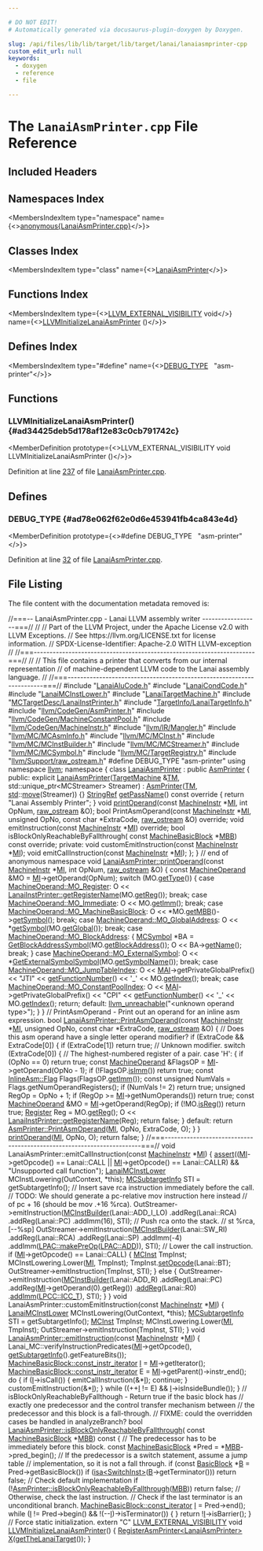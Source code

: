 ```yaml
---

# DO NOT EDIT!
# Automatically generated via docusaurus-plugin-doxygen by Doxygen.

slug: /api/files/lib/lib/target/lib/target/lanai/lanaiasmprinter-cpp
custom_edit_url: null
keywords:
  - doxygen
  - reference
  - file

---
```





# The `LanaiAsmPrinter.cpp` File Reference

<DoxygenPage pluginConfig={pluginConfig}>



## Included Headers

<IncludesList>
<IncludesListItem
  filePath="LanaiAluCode.h"
  permalink="/docs/api/files/lib/lib/target/lib/target/lanai/lanaialucode-h"
  isLocal="true" />
<IncludesListItem
  filePath="LanaiCondCode.h"
  permalink="/docs/api/files/lib/lib/target/lib/target/lanai/lanaicondcode-h"
  isLocal="true" />
<IncludesListItem
  filePath="LanaiMCInstLower.h"
  permalink="/docs/api/files/lib/lib/target/lib/target/lanai/lanaimcinstlower-h"
  isLocal="true" />
<IncludesListItem
  filePath="LanaiTargetMachine.h"
  permalink="/docs/api/files/lib/lib/target/lib/target/lanai/lanaitargetmachine-h"
  isLocal="true" />
<IncludesListItem
  filePath="MCTargetDesc/LanaiInstPrinter.h"
  permalink="/docs/api/files/lib/lib/target/lib/target/lanai/lib/target/lanai/mctargetdesc/lanaiinstprinter-h"
  isLocal="true" />
<IncludesListItem
  filePath="TargetInfo/LanaiTargetInfo.h"
  permalink="/docs/api/files/lib/lib/target/lib/target/lanai/lib/target/lanai/targetinfo/lanaitargetinfo-h"
  isLocal="true" />
<IncludesListItem
  filePath="llvm/CodeGen/AsmPrinter.h"
  permalink="/docs/api/files/include/include/llvm/include/llvm/codegen/asmprinter-h"
  isLocal="true" />
<IncludesListItem
  filePath="llvm/CodeGen/MachineConstantPool.h"
  permalink="/docs/api/files/include/include/llvm/include/llvm/codegen/machineconstantpool-h"
  isLocal="true" />
<IncludesListItem
  filePath="llvm/CodeGen/MachineInstr.h"
  permalink="/docs/api/files/include/include/llvm/include/llvm/codegen/machineinstr-h"
  isLocal="true" />
<IncludesListItem
  filePath="llvm/IR/Mangler.h"
  permalink="/docs/api/files/include/include/llvm/include/llvm/ir/mangler-h"
  isLocal="true" />
<IncludesListItem
  filePath="llvm/MC/MCAsmInfo.h"
  permalink="/docs/api/files/include/include/llvm/include/llvm/mc/mcasminfo-h"
  isLocal="true" />
<IncludesListItem
  filePath="llvm/MC/MCInst.h"
  permalink="/docs/api/files/include/include/llvm/include/llvm/mc/mcinst-h"
  isLocal="true" />
<IncludesListItem
  filePath="llvm/MC/MCInstBuilder.h"
  permalink="/docs/api/files/include/include/llvm/include/llvm/mc/mcinstbuilder-h"
  isLocal="true" />
<IncludesListItem
  filePath="llvm/MC/MCStreamer.h"
  permalink="/docs/api/files/include/include/llvm/include/llvm/mc/mcstreamer-h"
  isLocal="true" />
<IncludesListItem
  filePath="llvm/MC/MCSymbol.h"
  permalink="/docs/api/files/include/include/llvm/include/llvm/mc/mcsymbol-h"
  isLocal="true" />
<IncludesListItem
  filePath="llvm/MC/TargetRegistry.h"
  permalink="/docs/api/files/include/include/llvm/include/llvm/mc/targetregistry-h"
  isLocal="true" />
<IncludesListItem
  filePath="llvm/Support/raw_ostream.h"
  permalink="/docs/api/files/include/include/llvm/include/llvm/support/raw-ostream-h"
  isLocal="true" />
</IncludesList>

## Namespaces Index

<MembersIndex>

<MembersIndexItem
  type="namespace"
  name={<><a href="/docs/api/namespaces/anonymous-lanaiasmprinter-cpp-">anonymous&#123;LanaiAsmPrinter.cpp&#125;</a></>}>
</MembersIndexItem>

</MembersIndex>

## Classes Index

<MembersIndex>

<MembersIndexItem
  type="class"
  name={<><a href="/docs/api/classes/anonymous-namespace-lanaiasmprinter-cpp-/lanaiasmprinter">LanaiAsmPrinter</a></>}>
</MembersIndexItem>

</MembersIndex>

## Functions Index

<MembersIndex>

<MembersIndexItem
  type={<><a href="/docs/api/files/include/include/llvm/include/llvm/support/compiler-h/#adeb6f14d9f377993d79fae2efb34ecac">LLVM&#95;EXTERNAL&#95;VISIBILITY</a> void</>}
  name={<><a href="#ad34425deb5d178af12e83c0cb791742c">LLVMInitializeLanaiAsmPrinter</a> ()</>}>
</MembersIndexItem>

</MembersIndex>

## Defines Index

<MembersIndex>

<MembersIndexItem
  type="#define"
  name={<><a href="#ad78e062f62e0d6e453941fb4ca843e4d">DEBUG&#95;TYPE</a>&nbsp;&nbsp;&nbsp;&quot;asm-printer&quot;</>}>
</MembersIndexItem>

</MembersIndex>


<SectionDefinition>

## Functions

### LLVMInitializeLanaiAsmPrinter() {#ad34425deb5d178af12e83c0cb791742c}

<MemberDefinition
  prototype={<>LLVM&#95;EXTERNAL&#95;VISIBILITY void LLVMInitializeLanaiAsmPrinter ()</>}>

Definition at line <a href="#l00237">237</a> of file <a href="/docs/api/files/lib/lib/target/lib/target/lanai/lanaiasmprinter-cpp">LanaiAsmPrinter.cpp</a>.
</MemberDefinition>

</SectionDefinition>

<SectionDefinition>

## Defines

### DEBUG&#95;TYPE {#ad78e062f62e0d6e453941fb4ca843e4d}

<MemberDefinition
  prototype={<>#define DEBUG&#95;TYPE&nbsp;&nbsp;&nbsp;&quot;asm-printer&quot;</>}>

Definition at line <a href="#l00032">32</a> of file <a href="/docs/api/files/lib/lib/target/lib/target/lanai/lanaiasmprinter-cpp">LanaiAsmPrinter.cpp</a>.
</MemberDefinition>

</SectionDefinition>

## File Listing

The file content with the documentation metadata removed is:

<ProgramListing>

<Link id="l00001" /><CodeLine lineNumber="1"><Highlight kind="comment">//===-- LanaiAsmPrinter.cpp - Lanai LLVM assembly writer ------------------===//</Highlight><Highlight kind="normal"></Highlight></CodeLine>
<Link id="l00002" /><CodeLine lineNumber="2"><Highlight kind="normal"></Highlight><Highlight kind="comment">//</Highlight><Highlight kind="normal"></Highlight></CodeLine>
<Link id="l00003" /><CodeLine lineNumber="3"><Highlight kind="normal"></Highlight><Highlight kind="comment">// Part of the LLVM Project, under the Apache License v2.0 with LLVM Exceptions.</Highlight><Highlight kind="normal"></Highlight></CodeLine>
<Link id="l00004" /><CodeLine lineNumber="4"><Highlight kind="normal"></Highlight><Highlight kind="comment">// See https://llvm.org/LICENSE.txt for license information.</Highlight><Highlight kind="normal"></Highlight></CodeLine>
<Link id="l00005" /><CodeLine lineNumber="5"><Highlight kind="normal"></Highlight><Highlight kind="comment">// SPDX-License-Identifier: Apache-2.0 WITH LLVM-exception</Highlight><Highlight kind="normal"></Highlight></CodeLine>
<Link id="l00006" /><CodeLine lineNumber="6"><Highlight kind="normal"></Highlight><Highlight kind="comment">//</Highlight><Highlight kind="normal"></Highlight></CodeLine>
<Link id="l00007" /><CodeLine lineNumber="7"><Highlight kind="normal"></Highlight><Highlight kind="comment">//===----------------------------------------------------------------------===//</Highlight><Highlight kind="normal"></Highlight></CodeLine>
<Link id="l00008" /><CodeLine lineNumber="8"><Highlight kind="normal"></Highlight><Highlight kind="comment">//</Highlight><Highlight kind="normal"></Highlight></CodeLine>
<Link id="l00009" /><CodeLine lineNumber="9"><Highlight kind="normal"></Highlight><Highlight kind="comment">// This file contains a printer that converts from our internal representation</Highlight><Highlight kind="normal"></Highlight></CodeLine>
<Link id="l00010" /><CodeLine lineNumber="10"><Highlight kind="normal"></Highlight><Highlight kind="comment">// of machine-dependent LLVM code to the Lanai assembly language.</Highlight><Highlight kind="normal"></Highlight></CodeLine>
<Link id="l00011" /><CodeLine lineNumber="11"><Highlight kind="normal"></Highlight><Highlight kind="comment">//</Highlight><Highlight kind="normal"></Highlight></CodeLine>
<Link id="l00012" /><CodeLine lineNumber="12"><Highlight kind="normal"></Highlight><Highlight kind="comment">//===----------------------------------------------------------------------===//</Highlight><Highlight kind="normal"></Highlight></CodeLine>
<Link id="l00013" /><CodeLine lineNumber="13"><Highlight kind="normal"></Highlight></CodeLine>
<Link id="l00014" /><CodeLine lineNumber="14"><Highlight kind="normal"></Highlight><Highlight kind="preprocessor">#include &quot;<a href="/docs/api/files/lib/lib/target/lib/target/lanai/lanaialucode-h">LanaiAluCode.h</a>&quot;</Highlight><Highlight kind="normal"></Highlight></CodeLine>
<Link id="l00015" /><CodeLine lineNumber="15"><Highlight kind="normal"></Highlight><Highlight kind="preprocessor">#include &quot;<a href="/docs/api/files/lib/lib/target/lib/target/lanai/lanaicondcode-h">LanaiCondCode.h</a>&quot;</Highlight><Highlight kind="normal"></Highlight></CodeLine>
<Link id="l00016" /><CodeLine lineNumber="16"><Highlight kind="normal"></Highlight><Highlight kind="preprocessor">#include &quot;<a href="/docs/api/files/lib/lib/target/lib/target/lanai/lanaimcinstlower-h">LanaiMCInstLower.h</a>&quot;</Highlight><Highlight kind="normal"></Highlight></CodeLine>
<Link id="l00017" /><CodeLine lineNumber="17"><Highlight kind="normal"></Highlight><Highlight kind="preprocessor">#include &quot;<a href="/docs/api/files/lib/lib/target/lib/target/lanai/lanaitargetmachine-h">LanaiTargetMachine.h</a>&quot;</Highlight><Highlight kind="normal"></Highlight></CodeLine>
<Link id="l00018" /><CodeLine lineNumber="18"><Highlight kind="normal"></Highlight><Highlight kind="preprocessor">#include &quot;<a href="/docs/api/files/lib/lib/target/lib/target/lanai/lib/target/lanai/mctargetdesc/lanaiinstprinter-h">MCTargetDesc/LanaiInstPrinter.h</a>&quot;</Highlight><Highlight kind="normal"></Highlight></CodeLine>
<Link id="l00019" /><CodeLine lineNumber="19"><Highlight kind="normal"></Highlight><Highlight kind="preprocessor">#include &quot;<a href="/docs/api/files/lib/lib/target/lib/target/lanai/lib/target/lanai/targetinfo/lanaitargetinfo-h">TargetInfo/LanaiTargetInfo.h</a>&quot;</Highlight><Highlight kind="normal"></Highlight></CodeLine>
<Link id="l00020" /><CodeLine lineNumber="20"><Highlight kind="normal"></Highlight><Highlight kind="preprocessor">#include &quot;<a href="/docs/api/files/include/include/llvm/include/llvm/codegen/asmprinter-h">llvm/CodeGen/AsmPrinter.h</a>&quot;</Highlight><Highlight kind="normal"></Highlight></CodeLine>
<Link id="l00021" /><CodeLine lineNumber="21"><Highlight kind="normal"></Highlight><Highlight kind="preprocessor">#include &quot;<a href="/docs/api/files/include/include/llvm/include/llvm/codegen/machineconstantpool-h">llvm/CodeGen/MachineConstantPool.h</a>&quot;</Highlight><Highlight kind="normal"></Highlight></CodeLine>
<Link id="l00022" /><CodeLine lineNumber="22"><Highlight kind="normal"></Highlight><Highlight kind="preprocessor">#include &quot;<a href="/docs/api/files/include/include/llvm/include/llvm/codegen/machineinstr-h">llvm/CodeGen/MachineInstr.h</a>&quot;</Highlight><Highlight kind="normal"></Highlight></CodeLine>
<Link id="l00023" /><CodeLine lineNumber="23"><Highlight kind="normal"></Highlight><Highlight kind="preprocessor">#include &quot;<a href="/docs/api/files/include/include/llvm/include/llvm/ir/mangler-h">llvm/IR/Mangler.h</a>&quot;</Highlight><Highlight kind="normal"></Highlight></CodeLine>
<Link id="l00024" /><CodeLine lineNumber="24"><Highlight kind="normal"></Highlight><Highlight kind="preprocessor">#include &quot;<a href="/docs/api/files/include/include/llvm/include/llvm/mc/mcasminfo-h">llvm/MC/MCAsmInfo.h</a>&quot;</Highlight><Highlight kind="normal"></Highlight></CodeLine>
<Link id="l00025" /><CodeLine lineNumber="25"><Highlight kind="normal"></Highlight><Highlight kind="preprocessor">#include &quot;<a href="/docs/api/files/include/include/llvm/include/llvm/mc/mcinst-h">llvm/MC/MCInst.h</a>&quot;</Highlight><Highlight kind="normal"></Highlight></CodeLine>
<Link id="l00026" /><CodeLine lineNumber="26"><Highlight kind="normal"></Highlight><Highlight kind="preprocessor">#include &quot;<a href="/docs/api/files/include/include/llvm/include/llvm/mc/mcinstbuilder-h">llvm/MC/MCInstBuilder.h</a>&quot;</Highlight><Highlight kind="normal"></Highlight></CodeLine>
<Link id="l00027" /><CodeLine lineNumber="27"><Highlight kind="normal"></Highlight><Highlight kind="preprocessor">#include &quot;<a href="/docs/api/files/include/include/llvm/include/llvm/mc/mcstreamer-h">llvm/MC/MCStreamer.h</a>&quot;</Highlight><Highlight kind="normal"></Highlight></CodeLine>
<Link id="l00028" /><CodeLine lineNumber="28"><Highlight kind="normal"></Highlight><Highlight kind="preprocessor">#include &quot;<a href="/docs/api/files/include/include/llvm/include/llvm/mc/mcsymbol-h">llvm/MC/MCSymbol.h</a>&quot;</Highlight><Highlight kind="normal"></Highlight></CodeLine>
<Link id="l00029" /><CodeLine lineNumber="29"><Highlight kind="normal"></Highlight><Highlight kind="preprocessor">#include &quot;<a href="/docs/api/files/include/include/llvm/include/llvm/mc/targetregistry-h">llvm/MC/TargetRegistry.h</a>&quot;</Highlight><Highlight kind="normal"></Highlight></CodeLine>
<Link id="l00030" /><CodeLine lineNumber="30"><Highlight kind="normal"></Highlight><Highlight kind="preprocessor">#include &quot;<a href="/docs/api/files/include/include/llvm/include/llvm/support/raw-ostream-h">llvm/Support/raw&#95;ostream.h</a>&quot;</Highlight><Highlight kind="normal"></Highlight></CodeLine>
<Link id="l00031" /><CodeLine lineNumber="31"><Highlight kind="normal"></Highlight></CodeLine>
<Link id="l00032" /><CodeLine lineNumber="32" lineLink="#ad78e062f62e0d6e453941fb4ca843e4d"><Highlight kind="normal"></Highlight><Highlight kind="preprocessor">#define DEBUG&#95;TYPE &quot;asm-printer&quot;</Highlight><Highlight kind="normal"></Highlight></CodeLine>
<Link id="l00033" /><CodeLine lineNumber="33"><Highlight kind="normal"></Highlight></CodeLine>
<Link id="l00034" /><CodeLine lineNumber="34"><Highlight kind="normal"></Highlight><Highlight kind="keyword">using namespace </Highlight><Highlight kind="normal"><a href="/docs/api/namespaces/llvm">llvm</a>;</Highlight></CodeLine>
<Link id="l00035" /><CodeLine lineNumber="35"><Highlight kind="normal"></Highlight></CodeLine>
<Link id="l00036" /><CodeLine lineNumber="36" lineLink="/docs/api/namespaces/anonymous-lanaiasmprinter-cpp-"><Highlight kind="normal"></Highlight><Highlight kind="keyword">namespace </Highlight><Highlight kind="normal">&#123;</Highlight></CodeLine>
<Link id="l00037" /><CodeLine lineNumber="37" lineLink="/docs/api/classes/anonymous-namespace-lanaiasmprinter-cpp-/lanaiasmprinter"><Highlight kind="normal"></Highlight><Highlight kind="keyword">class </Highlight><Highlight kind="normal"><a href="/docs/api/classes/anonymous-namespace-lanaiasmprinter-cpp-/lanaiasmprinter/#aebbf718fe08a4d635492c64593ac8abc">LanaiAsmPrinter</a> : </Highlight><Highlight kind="keyword">public</Highlight><Highlight kind="normal"> <a href="/docs/api/classes/llvm/asmprinter/#afcfe4636c15aaef711e33ecc8638f9b4">AsmPrinter</a> &#123;</Highlight></CodeLine>
<Link id="l00038" /><CodeLine lineNumber="38"><Highlight kind="normal"></Highlight><Highlight kind="keyword">public</Highlight><Highlight kind="normal">:</Highlight></CodeLine>
<Link id="l00039" /><CodeLine lineNumber="39" lineLink="/docs/api/classes/anonymous-namespace-lanaiasmprinter-cpp-/lanaiasmprinter/#aebbf718fe08a4d635492c64593ac8abc"><Highlight kind="normal">  </Highlight><Highlight kind="keyword">explicit</Highlight><Highlight kind="normal"> <a href="/docs/api/classes/anonymous-namespace-lanaiasmprinter-cpp-/lanaiasmprinter/#aebbf718fe08a4d635492c64593ac8abc">LanaiAsmPrinter</a>(<a href="/docs/api/classes/llvm/targetmachine">TargetMachine</a> &amp;<a href="/docs/api/classes/llvm/asmprinter/#a25657a51f99b0a2819bdc54d3e31b813">TM</a>,</Highlight></CodeLine>
<Link id="l00040" /><CodeLine lineNumber="40"><Highlight kind="normal">                           std::unique&#95;ptr&lt;MCStreamer&gt; Streamer)</Highlight></CodeLine>
<Link id="l00041" /><CodeLine lineNumber="41"><Highlight kind="normal">      : <a href="/docs/api/classes/llvm/asmprinter/#afcfe4636c15aaef711e33ecc8638f9b4">AsmPrinter</a>(<a href="/docs/api/classes/llvm/asmprinter/#a25657a51f99b0a2819bdc54d3e31b813">TM</a>, <a href="/docs/api/namespaces/std">std</a>::<a href="/docs/api/namespaces/llvm/#abfc9c7ecf70f66901e439f7c04ef3dbb">move</a>(Streamer)) &#123;&#125;</Highlight></CodeLine>
<Link id="l00042" /><CodeLine lineNumber="42"><Highlight kind="normal"></Highlight></CodeLine>
<Link id="l00043" /><CodeLine lineNumber="43" lineLink="/docs/api/classes/anonymous-namespace-lanaiasmprinter-cpp-/lanaiasmprinter/#a7156c5c53a46b0c4c535a2c6e1ec7e4f"><Highlight kind="normal">  <a href="/docs/api/classes/llvm/stringref">StringRef</a> <a href="/docs/api/classes/anonymous-namespace-lanaiasmprinter-cpp-/lanaiasmprinter/#a7156c5c53a46b0c4c535a2c6e1ec7e4f">getPassName</a>()</Highlight><Highlight kind="keyword"> const override </Highlight><Highlight kind="normal">&#123; </Highlight><Highlight kind="keywordflow">return</Highlight><Highlight kind="normal"> </Highlight><Highlight kind="stringliteral">&quot;Lanai Assembly Printer&quot;</Highlight><Highlight kind="normal">; &#125;</Highlight></CodeLine>
<Link id="l00044" /><CodeLine lineNumber="44"><Highlight kind="normal"></Highlight></CodeLine>
<Link id="l00045" /><CodeLine lineNumber="45"><Highlight kind="normal">  </Highlight><Highlight kind="keywordtype">void</Highlight><Highlight kind="normal"> <a href="/docs/api/files/lib/lib/codegen/lib/codegen/selectiondag/selectiondagdumper-cpp/#a62a3cfb3d3c455d1999831d2fcfce9a8">printOperand</a>(</Highlight><Highlight kind="keyword">const</Highlight><Highlight kind="normal"> <a href="/docs/api/classes/llvm/machineinstr">MachineInstr</a> &#42;<a href="/docs/api/files/lib/lib/codegen/lib/codegen/globalisel/irtranslator-cpp/#abe44dfdea65b4f7e11e0a608ab708b76">MI</a>, </Highlight><Highlight kind="keywordtype">int</Highlight><Highlight kind="normal"> OpNum, <a href="/docs/api/classes/llvm/raw-ostream">raw&#95;ostream</a> &amp;O);</Highlight></CodeLine>
<Link id="l00046" /><CodeLine lineNumber="46"><Highlight kind="normal">  </Highlight><Highlight kind="keywordtype">bool</Highlight><Highlight kind="normal"> PrintAsmOperand(</Highlight><Highlight kind="keyword">const</Highlight><Highlight kind="normal"> <a href="/docs/api/classes/llvm/machineinstr">MachineInstr</a> &#42;<a href="/docs/api/files/lib/lib/codegen/lib/codegen/globalisel/irtranslator-cpp/#abe44dfdea65b4f7e11e0a608ab708b76">MI</a>, </Highlight><Highlight kind="keywordtype">unsigned</Highlight><Highlight kind="normal"> OpNo,</Highlight></CodeLine>
<Link id="l00047" /><CodeLine lineNumber="47"><Highlight kind="normal">                       </Highlight><Highlight kind="keyword">const</Highlight><Highlight kind="normal"> </Highlight><Highlight kind="keywordtype">char</Highlight><Highlight kind="normal"> &#42;ExtraCode, <a href="/docs/api/classes/llvm/raw-ostream">raw&#95;ostream</a> &amp;O) </Highlight><Highlight kind="keyword">override</Highlight><Highlight kind="normal">;</Highlight></CodeLine>
<Link id="l00048" /><CodeLine lineNumber="48"><Highlight kind="normal">  </Highlight><Highlight kind="keywordtype">void</Highlight><Highlight kind="normal"> emitInstruction(</Highlight><Highlight kind="keyword">const</Highlight><Highlight kind="normal"> <a href="/docs/api/classes/llvm/machineinstr">MachineInstr</a> &#42;<a href="/docs/api/files/lib/lib/codegen/lib/codegen/globalisel/irtranslator-cpp/#abe44dfdea65b4f7e11e0a608ab708b76">MI</a>) </Highlight><Highlight kind="keyword">override</Highlight><Highlight kind="normal">;</Highlight></CodeLine>
<Link id="l00049" /><CodeLine lineNumber="49"><Highlight kind="normal">  </Highlight><Highlight kind="keywordtype">bool</Highlight><Highlight kind="normal"> isBlockOnlyReachableByFallthrough(</Highlight></CodeLine>
<Link id="l00050" /><CodeLine lineNumber="50"><Highlight kind="normal">      </Highlight><Highlight kind="keyword">const</Highlight><Highlight kind="normal"> <a href="/docs/api/classes/llvm/machinebasicblock">MachineBasicBlock</a> &#42;<a href="/docs/api/files/lib/lib/target/lib/target/arm/armslshardening-cpp/#a5958512eae2979bd2eb383977996a600">MBB</a>) </Highlight><Highlight kind="keyword">const override</Highlight><Highlight kind="normal">;</Highlight></CodeLine>
<Link id="l00051" /><CodeLine lineNumber="51"><Highlight kind="normal"></Highlight></CodeLine>
<Link id="l00052" /><CodeLine lineNumber="52"><Highlight kind="normal"></Highlight><Highlight kind="keyword">private</Highlight><Highlight kind="normal">:</Highlight></CodeLine>
<Link id="l00053" /><CodeLine lineNumber="53"><Highlight kind="normal">  </Highlight><Highlight kind="keywordtype">void</Highlight><Highlight kind="normal"> customEmitInstruction(</Highlight><Highlight kind="keyword">const</Highlight><Highlight kind="normal"> <a href="/docs/api/classes/llvm/machineinstr">MachineInstr</a> &#42;<a href="/docs/api/files/lib/lib/codegen/lib/codegen/globalisel/irtranslator-cpp/#abe44dfdea65b4f7e11e0a608ab708b76">MI</a>);</Highlight></CodeLine>
<Link id="l00054" /><CodeLine lineNumber="54"><Highlight kind="normal">  </Highlight><Highlight kind="keywordtype">void</Highlight><Highlight kind="normal"> emitCallInstruction(</Highlight><Highlight kind="keyword">const</Highlight><Highlight kind="normal"> <a href="/docs/api/classes/llvm/machineinstr">MachineInstr</a> &#42;<a href="/docs/api/files/lib/lib/codegen/lib/codegen/globalisel/irtranslator-cpp/#abe44dfdea65b4f7e11e0a608ab708b76">MI</a>);</Highlight></CodeLine>
<Link id="l00055" /><CodeLine lineNumber="55"><Highlight kind="normal">&#125;;</Highlight></CodeLine>
<Link id="l00056" /><CodeLine lineNumber="56"><Highlight kind="normal">&#125; </Highlight><Highlight kind="comment">// end of anonymous namespace</Highlight><Highlight kind="normal"></Highlight></CodeLine>
<Link id="l00057" /><CodeLine lineNumber="57"><Highlight kind="normal"></Highlight></CodeLine>
<Link id="l00058" /><CodeLine lineNumber="58" lineLink="/docs/api/classes/anonymous-namespace-lanaiasmprinter-cpp-/lanaiasmprinter/#accb05d49b5f0228bba4b29a4a0806756"><Highlight kind="normal"></Highlight><Highlight kind="keywordtype">void</Highlight><Highlight kind="normal"> <a href="/docs/api/classes/anonymous-namespace-lanaiasmprinter-cpp-/lanaiasmprinter/#accb05d49b5f0228bba4b29a4a0806756">LanaiAsmPrinter::printOperand</a>(</Highlight><Highlight kind="keyword">const</Highlight><Highlight kind="normal"> <a href="/docs/api/classes/llvm/machineinstr">MachineInstr</a> &#42;<a href="/docs/api/files/lib/lib/codegen/lib/codegen/globalisel/irtranslator-cpp/#abe44dfdea65b4f7e11e0a608ab708b76">MI</a>, </Highlight><Highlight kind="keywordtype">int</Highlight><Highlight kind="normal"> OpNum,</Highlight></CodeLine>
<Link id="l00059" /><CodeLine lineNumber="59"><Highlight kind="normal">                                   <a href="/docs/api/classes/llvm/raw-ostream">raw&#95;ostream</a> &amp;O) &#123;</Highlight></CodeLine>
<Link id="l00060" /><CodeLine lineNumber="60"><Highlight kind="normal">  </Highlight><Highlight kind="keyword">const</Highlight><Highlight kind="normal"> <a href="/docs/api/classes/llvm/machineoperand">MachineOperand</a> &amp;MO = <a href="/docs/api/files/lib/lib/codegen/lib/codegen/globalisel/irtranslator-cpp/#abe44dfdea65b4f7e11e0a608ab708b76">MI</a>-&gt;getOperand(OpNum);</Highlight></CodeLine>
<Link id="l00061" /><CodeLine lineNumber="61"><Highlight kind="normal"></Highlight></CodeLine>
<Link id="l00062" /><CodeLine lineNumber="62"><Highlight kind="normal">  </Highlight><Highlight kind="keywordflow">switch</Highlight><Highlight kind="normal"> (MO.<a href="/docs/api/classes/llvm/machineoperand/#ab313591ae4ea1e3a4ab59121a7dc2a2b">getType</a>()) &#123;</Highlight></CodeLine>
<Link id="l00063" /><CodeLine lineNumber="63"><Highlight kind="normal">  </Highlight><Highlight kind="keywordflow">case</Highlight><Highlight kind="normal"> <a href="/docs/api/classes/llvm/machineoperand/#af269b990800f72c7cf535c407e8e639ba99b874c6560305fd292d20f6a06da166">MachineOperand::MO&#95;Register</a>:</Highlight></CodeLine>
<Link id="l00064" /><CodeLine lineNumber="64"><Highlight kind="normal">    O &lt;&lt; <a href="/docs/api/classes/llvm/lanaiinstprinter/#a3fd7cca4c0d57853e9fa3c29be7f83d4">LanaiInstPrinter::getRegisterName</a>(MO.<a href="/docs/api/classes/llvm/machineoperand/#ac0035d7c1c860501c877c20e6e93297b">getReg</a>());</Highlight></CodeLine>
<Link id="l00065" /><CodeLine lineNumber="65"><Highlight kind="normal">    </Highlight><Highlight kind="keywordflow">break</Highlight><Highlight kind="normal">;</Highlight></CodeLine>
<Link id="l00066" /><CodeLine lineNumber="66"><Highlight kind="normal"></Highlight></CodeLine>
<Link id="l00067" /><CodeLine lineNumber="67"><Highlight kind="normal">  </Highlight><Highlight kind="keywordflow">case</Highlight><Highlight kind="normal"> <a href="/docs/api/classes/llvm/machineoperand/#af269b990800f72c7cf535c407e8e639ba066f84460d9f7b61d54b187555756ef6">MachineOperand::MO&#95;Immediate</a>:</Highlight></CodeLine>
<Link id="l00068" /><CodeLine lineNumber="68"><Highlight kind="normal">    O &lt;&lt; MO.<a href="/docs/api/classes/llvm/machineoperand/#a38b28a85f818b49d8806c150b8a5b4f7">getImm</a>();</Highlight></CodeLine>
<Link id="l00069" /><CodeLine lineNumber="69"><Highlight kind="normal">    </Highlight><Highlight kind="keywordflow">break</Highlight><Highlight kind="normal">;</Highlight></CodeLine>
<Link id="l00070" /><CodeLine lineNumber="70"><Highlight kind="normal"></Highlight></CodeLine>
<Link id="l00071" /><CodeLine lineNumber="71"><Highlight kind="normal">  </Highlight><Highlight kind="keywordflow">case</Highlight><Highlight kind="normal"> <a href="/docs/api/classes/llvm/machineoperand/#af269b990800f72c7cf535c407e8e639ba95566cb4525dab82db8cbbed3d634c23">MachineOperand::MO&#95;MachineBasicBlock</a>:</Highlight></CodeLine>
<Link id="l00072" /><CodeLine lineNumber="72"><Highlight kind="normal">    O &lt;&lt; &#42;MO.<a href="/docs/api/classes/llvm/machineoperand/#a57e64b633278df75c699e6b98ce15031">getMBB</a>()-&gt;<a href="/docs/api/classes/llvm/machinebasicblock/#a1cc134bd22a318835dc929323da70ea4">getSymbol</a>();</Highlight></CodeLine>
<Link id="l00073" /><CodeLine lineNumber="73"><Highlight kind="normal">    </Highlight><Highlight kind="keywordflow">break</Highlight><Highlight kind="normal">;</Highlight></CodeLine>
<Link id="l00074" /><CodeLine lineNumber="74"><Highlight kind="normal"></Highlight></CodeLine>
<Link id="l00075" /><CodeLine lineNumber="75"><Highlight kind="normal">  </Highlight><Highlight kind="keywordflow">case</Highlight><Highlight kind="normal"> <a href="/docs/api/classes/llvm/machineoperand/#af269b990800f72c7cf535c407e8e639ba3f1f6bfc5aa57cf388201bf6b8fee7d3">MachineOperand::MO&#95;GlobalAddress</a>:</Highlight></CodeLine>
<Link id="l00076" /><CodeLine lineNumber="76"><Highlight kind="normal">    O &lt;&lt; &#42;<a href="/docs/api/classes/llvm/asmprinter/#a07b368631b4c3217eacc9d0d93001d76">getSymbol</a>(MO.<a href="/docs/api/classes/llvm/machineoperand/#a0fcdaab1a4c3134b8f80aa74cabeb970">getGlobal</a>());</Highlight></CodeLine>
<Link id="l00077" /><CodeLine lineNumber="77"><Highlight kind="normal">    </Highlight><Highlight kind="keywordflow">break</Highlight><Highlight kind="normal">;</Highlight></CodeLine>
<Link id="l00078" /><CodeLine lineNumber="78"><Highlight kind="normal"></Highlight></CodeLine>
<Link id="l00079" /><CodeLine lineNumber="79"><Highlight kind="normal">  </Highlight><Highlight kind="keywordflow">case</Highlight><Highlight kind="normal"> <a href="/docs/api/classes/llvm/machineoperand/#af269b990800f72c7cf535c407e8e639ba7e48d34b4b9e7e8dd77301779ff77013">MachineOperand::MO&#95;BlockAddress</a>: &#123;</Highlight></CodeLine>
<Link id="l00080" /><CodeLine lineNumber="80"><Highlight kind="normal">    <a href="/docs/api/classes/llvm/mcsymbol">MCSymbol</a> &#42;BA = <a href="/docs/api/classes/llvm/asmprinter/#ae285dffa957552fa3fe1d34e1bcb7963">GetBlockAddressSymbol</a>(MO.<a href="/docs/api/classes/llvm/machineoperand/#a94f5b10f666acf5a0cddd5ac8302d0b8">getBlockAddress</a>());</Highlight></CodeLine>
<Link id="l00081" /><CodeLine lineNumber="81"><Highlight kind="normal">    O &lt;&lt; BA-&gt;<a href="/docs/api/classes/llvm/mcsymbol/#a57c7b2b9784361914262eeb0a6f0b18d">getName</a>();</Highlight></CodeLine>
<Link id="l00082" /><CodeLine lineNumber="82"><Highlight kind="normal">    </Highlight><Highlight kind="keywordflow">break</Highlight><Highlight kind="normal">;</Highlight></CodeLine>
<Link id="l00083" /><CodeLine lineNumber="83"><Highlight kind="normal">  &#125;</Highlight></CodeLine>
<Link id="l00084" /><CodeLine lineNumber="84"><Highlight kind="normal"></Highlight></CodeLine>
<Link id="l00085" /><CodeLine lineNumber="85"><Highlight kind="normal">  </Highlight><Highlight kind="keywordflow">case</Highlight><Highlight kind="normal"> <a href="/docs/api/classes/llvm/machineoperand/#af269b990800f72c7cf535c407e8e639ba9d22ed12eec3e14283ed6a3617d12119">MachineOperand::MO&#95;ExternalSymbol</a>:</Highlight></CodeLine>
<Link id="l00086" /><CodeLine lineNumber="86"><Highlight kind="normal">    O &lt;&lt; &#42;<a href="/docs/api/classes/llvm/asmprinter/#aaac6d709ea6a14a69a632a3685936c92">GetExternalSymbolSymbol</a>(MO.<a href="/docs/api/classes/llvm/machineoperand/#ab59b255f78cd503133d032152a41d105">getSymbolName</a>());</Highlight></CodeLine>
<Link id="l00087" /><CodeLine lineNumber="87"><Highlight kind="normal">    </Highlight><Highlight kind="keywordflow">break</Highlight><Highlight kind="normal">;</Highlight></CodeLine>
<Link id="l00088" /><CodeLine lineNumber="88"><Highlight kind="normal"></Highlight></CodeLine>
<Link id="l00089" /><CodeLine lineNumber="89"><Highlight kind="normal">  </Highlight><Highlight kind="keywordflow">case</Highlight><Highlight kind="normal"> <a href="/docs/api/classes/llvm/machineoperand/#af269b990800f72c7cf535c407e8e639baa1741ad7465d81fb3020b84c390ee49d">MachineOperand::MO&#95;JumpTableIndex</a>:</Highlight></CodeLine>
<Link id="l00090" /><CodeLine lineNumber="90"><Highlight kind="normal">    O &lt;&lt; <a href="/docs/api/classes/llvm/asmprinter/#a47692fd7344d1adc2916ad4cc31d26c8">MAI</a>-&gt;getPrivateGlobalPrefix() &lt;&lt; </Highlight><Highlight kind="stringliteral">&quot;JTI&quot;</Highlight><Highlight kind="normal"> &lt;&lt; <a href="/docs/api/classes/llvm/asmprinter/#a848e97da70c9a3e915855fc0cdaf19a8">getFunctionNumber</a>() &lt;&lt; </Highlight><Highlight kind="charliteral">&#39;&#95;&#39;</Highlight><Highlight kind="normal"></Highlight></CodeLine>
<Link id="l00091" /><CodeLine lineNumber="91"><Highlight kind="normal">      &lt;&lt; MO.<a href="/docs/api/classes/llvm/machineoperand/#aaa68daaf8d7b773d012887c92c2023ce">getIndex</a>();</Highlight></CodeLine>
<Link id="l00092" /><CodeLine lineNumber="92"><Highlight kind="normal">    </Highlight><Highlight kind="keywordflow">break</Highlight><Highlight kind="normal">;</Highlight></CodeLine>
<Link id="l00093" /><CodeLine lineNumber="93"><Highlight kind="normal"></Highlight></CodeLine>
<Link id="l00094" /><CodeLine lineNumber="94"><Highlight kind="normal">  </Highlight><Highlight kind="keywordflow">case</Highlight><Highlight kind="normal"> <a href="/docs/api/classes/llvm/machineoperand/#af269b990800f72c7cf535c407e8e639ba0d4fd3b1a2d5d46d77b66d5a35783580">MachineOperand::MO&#95;ConstantPoolIndex</a>:</Highlight></CodeLine>
<Link id="l00095" /><CodeLine lineNumber="95"><Highlight kind="normal">    O &lt;&lt; <a href="/docs/api/classes/llvm/asmprinter/#a47692fd7344d1adc2916ad4cc31d26c8">MAI</a>-&gt;getPrivateGlobalPrefix() &lt;&lt; </Highlight><Highlight kind="stringliteral">&quot;CPI&quot;</Highlight><Highlight kind="normal"> &lt;&lt; <a href="/docs/api/classes/llvm/asmprinter/#a848e97da70c9a3e915855fc0cdaf19a8">getFunctionNumber</a>() &lt;&lt; </Highlight><Highlight kind="charliteral">&#39;&#95;&#39;</Highlight><Highlight kind="normal"></Highlight></CodeLine>
<Link id="l00096" /><CodeLine lineNumber="96"><Highlight kind="normal">      &lt;&lt; MO.<a href="/docs/api/classes/llvm/machineoperand/#aaa68daaf8d7b773d012887c92c2023ce">getIndex</a>();</Highlight></CodeLine>
<Link id="l00097" /><CodeLine lineNumber="97"><Highlight kind="normal">    </Highlight><Highlight kind="keywordflow">return</Highlight><Highlight kind="normal">;</Highlight></CodeLine>
<Link id="l00098" /><CodeLine lineNumber="98"><Highlight kind="normal"></Highlight></CodeLine>
<Link id="l00099" /><CodeLine lineNumber="99"><Highlight kind="normal">  </Highlight><Highlight kind="keywordflow">default</Highlight><Highlight kind="normal">:</Highlight></CodeLine>
<Link id="l00100" /><CodeLine lineNumber="100"><Highlight kind="normal">    <a href="/docs/api/files/include/include/llvm/include/llvm/support/errorhandling-h/#ace243f5c25697a1107cce46626b3dc94">llvm&#95;unreachable</a>(</Highlight><Highlight kind="stringliteral">&quot;&lt;unknown operand type&gt;&quot;</Highlight><Highlight kind="normal">);</Highlight></CodeLine>
<Link id="l00101" /><CodeLine lineNumber="101"><Highlight kind="normal">  &#125;</Highlight></CodeLine>
<Link id="l00102" /><CodeLine lineNumber="102"><Highlight kind="normal">&#125;</Highlight></CodeLine>
<Link id="l00103" /><CodeLine lineNumber="103"><Highlight kind="normal"></Highlight></CodeLine>
<Link id="l00104" /><CodeLine lineNumber="104"><Highlight kind="normal"></Highlight><Highlight kind="comment">// PrintAsmOperand - Print out an operand for an inline asm expression.</Highlight><Highlight kind="normal"></Highlight></CodeLine>
<Link id="l00105" /><CodeLine lineNumber="105" lineLink="/docs/api/classes/anonymous-namespace-lanaiasmprinter-cpp-/lanaiasmprinter/#a2ad9f20f96b8ee1142e75c4e7a5a9c9d"><Highlight kind="normal"></Highlight><Highlight kind="keywordtype">bool</Highlight><Highlight kind="normal"> <a href="/docs/api/classes/anonymous-namespace-lanaiasmprinter-cpp-/lanaiasmprinter/#a2ad9f20f96b8ee1142e75c4e7a5a9c9d">LanaiAsmPrinter::PrintAsmOperand</a>(</Highlight><Highlight kind="keyword">const</Highlight><Highlight kind="normal"> <a href="/docs/api/classes/llvm/machineinstr">MachineInstr</a> &#42;<a href="/docs/api/files/lib/lib/codegen/lib/codegen/globalisel/irtranslator-cpp/#abe44dfdea65b4f7e11e0a608ab708b76">MI</a>, </Highlight><Highlight kind="keywordtype">unsigned</Highlight><Highlight kind="normal"> OpNo,</Highlight></CodeLine>
<Link id="l00106" /><CodeLine lineNumber="106"><Highlight kind="normal">                                      </Highlight><Highlight kind="keyword">const</Highlight><Highlight kind="normal"> </Highlight><Highlight kind="keywordtype">char</Highlight><Highlight kind="normal"> &#42;ExtraCode, <a href="/docs/api/classes/llvm/raw-ostream">raw&#95;ostream</a> &amp;O) &#123;</Highlight></CodeLine>
<Link id="l00107" /><CodeLine lineNumber="107"><Highlight kind="normal">  </Highlight><Highlight kind="comment">// Does this asm operand have a single letter operand modifier?</Highlight><Highlight kind="normal"></Highlight></CodeLine>
<Link id="l00108" /><CodeLine lineNumber="108"><Highlight kind="normal">  </Highlight><Highlight kind="keywordflow">if</Highlight><Highlight kind="normal"> (ExtraCode &amp;&amp; ExtraCode&#91;0&#93;) &#123;</Highlight></CodeLine>
<Link id="l00109" /><CodeLine lineNumber="109"><Highlight kind="normal">    </Highlight><Highlight kind="keywordflow">if</Highlight><Highlight kind="normal"> (ExtraCode&#91;1&#93;)</Highlight></CodeLine>
<Link id="l00110" /><CodeLine lineNumber="110"><Highlight kind="normal">      </Highlight><Highlight kind="keywordflow">return</Highlight><Highlight kind="normal"> </Highlight><Highlight kind="keyword">true</Highlight><Highlight kind="normal">; </Highlight><Highlight kind="comment">// Unknown modifier.</Highlight><Highlight kind="normal"></Highlight></CodeLine>
<Link id="l00111" /><CodeLine lineNumber="111"><Highlight kind="normal"></Highlight></CodeLine>
<Link id="l00112" /><CodeLine lineNumber="112"><Highlight kind="normal">    </Highlight><Highlight kind="keywordflow">switch</Highlight><Highlight kind="normal"> (ExtraCode&#91;0&#93;) &#123;</Highlight></CodeLine>
<Link id="l00113" /><CodeLine lineNumber="113"><Highlight kind="normal">    </Highlight><Highlight kind="comment">// The highest-numbered register of a pair.</Highlight><Highlight kind="normal"></Highlight></CodeLine>
<Link id="l00114" /><CodeLine lineNumber="114"><Highlight kind="normal">    </Highlight><Highlight kind="keywordflow">case</Highlight><Highlight kind="normal"> </Highlight><Highlight kind="charliteral">&#39;H&#39;</Highlight><Highlight kind="normal">: &#123;</Highlight></CodeLine>
<Link id="l00115" /><CodeLine lineNumber="115"><Highlight kind="normal">      </Highlight><Highlight kind="keywordflow">if</Highlight><Highlight kind="normal"> (OpNo == 0)</Highlight></CodeLine>
<Link id="l00116" /><CodeLine lineNumber="116"><Highlight kind="normal">        </Highlight><Highlight kind="keywordflow">return</Highlight><Highlight kind="normal"> </Highlight><Highlight kind="keyword">true</Highlight><Highlight kind="normal">;</Highlight></CodeLine>
<Link id="l00117" /><CodeLine lineNumber="117"><Highlight kind="normal">      </Highlight><Highlight kind="keyword">const</Highlight><Highlight kind="normal"> <a href="/docs/api/classes/llvm/machineoperand">MachineOperand</a> &amp;FlagsOP = <a href="/docs/api/files/lib/lib/codegen/lib/codegen/globalisel/irtranslator-cpp/#abe44dfdea65b4f7e11e0a608ab708b76">MI</a>-&gt;getOperand(OpNo - 1);</Highlight></CodeLine>
<Link id="l00118" /><CodeLine lineNumber="118"><Highlight kind="normal">      </Highlight><Highlight kind="keywordflow">if</Highlight><Highlight kind="normal"> (!FlagsOP.<a href="/docs/api/classes/llvm/machineoperand/#a76f61c6784df6dc8402a8b9011041926">isImm</a>())</Highlight></CodeLine>
<Link id="l00119" /><CodeLine lineNumber="119"><Highlight kind="normal">        </Highlight><Highlight kind="keywordflow">return</Highlight><Highlight kind="normal"> </Highlight><Highlight kind="keyword">true</Highlight><Highlight kind="normal">;</Highlight></CodeLine>
<Link id="l00120" /><CodeLine lineNumber="120"><Highlight kind="normal">      </Highlight><Highlight kind="keyword">const</Highlight><Highlight kind="normal"> <a href="/docs/api/classes/llvm/inlineasm/flag">InlineAsm::Flag</a> Flags(FlagsOP.<a href="/docs/api/classes/llvm/machineoperand/#a38b28a85f818b49d8806c150b8a5b4f7">getImm</a>());</Highlight></CodeLine>
<Link id="l00121" /><CodeLine lineNumber="121"><Highlight kind="normal">      </Highlight><Highlight kind="keyword">const</Highlight><Highlight kind="normal"> </Highlight><Highlight kind="keywordtype">unsigned</Highlight><Highlight kind="normal"> NumVals = Flags.getNumOperandRegisters();</Highlight></CodeLine>
<Link id="l00122" /><CodeLine lineNumber="122"><Highlight kind="normal">      </Highlight><Highlight kind="keywordflow">if</Highlight><Highlight kind="normal"> (NumVals != 2)</Highlight></CodeLine>
<Link id="l00123" /><CodeLine lineNumber="123"><Highlight kind="normal">        </Highlight><Highlight kind="keywordflow">return</Highlight><Highlight kind="normal"> </Highlight><Highlight kind="keyword">true</Highlight><Highlight kind="normal">;</Highlight></CodeLine>
<Link id="l00124" /><CodeLine lineNumber="124"><Highlight kind="normal">      </Highlight><Highlight kind="keywordtype">unsigned</Highlight><Highlight kind="normal"> RegOp = OpNo + 1;</Highlight></CodeLine>
<Link id="l00125" /><CodeLine lineNumber="125"><Highlight kind="normal">      </Highlight><Highlight kind="keywordflow">if</Highlight><Highlight kind="normal"> (RegOp &gt;= <a href="/docs/api/files/lib/lib/codegen/lib/codegen/globalisel/irtranslator-cpp/#abe44dfdea65b4f7e11e0a608ab708b76">MI</a>-&gt;getNumOperands())</Highlight></CodeLine>
<Link id="l00126" /><CodeLine lineNumber="126"><Highlight kind="normal">        </Highlight><Highlight kind="keywordflow">return</Highlight><Highlight kind="normal"> </Highlight><Highlight kind="keyword">true</Highlight><Highlight kind="normal">;</Highlight></CodeLine>
<Link id="l00127" /><CodeLine lineNumber="127"><Highlight kind="normal">      </Highlight><Highlight kind="keyword">const</Highlight><Highlight kind="normal"> <a href="/docs/api/classes/llvm/machineoperand">MachineOperand</a> &amp;MO = <a href="/docs/api/files/lib/lib/codegen/lib/codegen/globalisel/irtranslator-cpp/#abe44dfdea65b4f7e11e0a608ab708b76">MI</a>-&gt;getOperand(RegOp);</Highlight></CodeLine>
<Link id="l00128" /><CodeLine lineNumber="128"><Highlight kind="normal">      </Highlight><Highlight kind="keywordflow">if</Highlight><Highlight kind="normal"> (!MO.<a href="/docs/api/classes/llvm/machineoperand/#a4c9594c955fec80c73ddd964b5efd554">isReg</a>())</Highlight></CodeLine>
<Link id="l00129" /><CodeLine lineNumber="129"><Highlight kind="normal">        </Highlight><Highlight kind="keywordflow">return</Highlight><Highlight kind="normal"> </Highlight><Highlight kind="keyword">true</Highlight><Highlight kind="normal">;</Highlight></CodeLine>
<Link id="l00130" /><CodeLine lineNumber="130"><Highlight kind="normal">      <a href="/docs/api/classes/llvm/register">Register</a> Reg = MO.<a href="/docs/api/classes/llvm/machineoperand/#ac0035d7c1c860501c877c20e6e93297b">getReg</a>();</Highlight></CodeLine>
<Link id="l00131" /><CodeLine lineNumber="131"><Highlight kind="normal">      O &lt;&lt; <a href="/docs/api/classes/llvm/lanaiinstprinter/#a3fd7cca4c0d57853e9fa3c29be7f83d4">LanaiInstPrinter::getRegisterName</a>(Reg);</Highlight></CodeLine>
<Link id="l00132" /><CodeLine lineNumber="132"><Highlight kind="normal">      </Highlight><Highlight kind="keywordflow">return</Highlight><Highlight kind="normal"> </Highlight><Highlight kind="keyword">false</Highlight><Highlight kind="normal">;</Highlight></CodeLine>
<Link id="l00133" /><CodeLine lineNumber="133"><Highlight kind="normal">    &#125;</Highlight></CodeLine>
<Link id="l00134" /><CodeLine lineNumber="134"><Highlight kind="normal">    </Highlight><Highlight kind="keywordflow">default</Highlight><Highlight kind="normal">:</Highlight></CodeLine>
<Link id="l00135" /><CodeLine lineNumber="135"><Highlight kind="normal">      </Highlight><Highlight kind="keywordflow">return</Highlight><Highlight kind="normal"> <a href="/docs/api/classes/llvm/asmprinter/#af865b91965a6c4e1082d1510228db5b5">AsmPrinter::PrintAsmOperand</a>(<a href="/docs/api/files/lib/lib/codegen/lib/codegen/globalisel/irtranslator-cpp/#abe44dfdea65b4f7e11e0a608ab708b76">MI</a>, OpNo, ExtraCode, O);</Highlight></CodeLine>
<Link id="l00136" /><CodeLine lineNumber="136"><Highlight kind="normal">    &#125;</Highlight></CodeLine>
<Link id="l00137" /><CodeLine lineNumber="137"><Highlight kind="normal">  &#125;</Highlight></CodeLine>
<Link id="l00138" /><CodeLine lineNumber="138"><Highlight kind="normal">  <a href="/docs/api/classes/anonymous-namespace-lanaiasmprinter-cpp-/lanaiasmprinter/#accb05d49b5f0228bba4b29a4a0806756">printOperand</a>(<a href="/docs/api/files/lib/lib/codegen/lib/codegen/globalisel/irtranslator-cpp/#abe44dfdea65b4f7e11e0a608ab708b76">MI</a>, OpNo, O);</Highlight></CodeLine>
<Link id="l00139" /><CodeLine lineNumber="139"><Highlight kind="normal">  </Highlight><Highlight kind="keywordflow">return</Highlight><Highlight kind="normal"> </Highlight><Highlight kind="keyword">false</Highlight><Highlight kind="normal">;</Highlight></CodeLine>
<Link id="l00140" /><CodeLine lineNumber="140"><Highlight kind="normal">&#125;</Highlight></CodeLine>
<Link id="l00141" /><CodeLine lineNumber="141"><Highlight kind="normal"></Highlight></CodeLine>
<Link id="l00142" /><CodeLine lineNumber="142"><Highlight kind="normal"></Highlight><Highlight kind="comment">//===----------------------------------------------------------------------===//</Highlight><Highlight kind="normal"></Highlight></CodeLine>
<Link id="l00143" /><CodeLine lineNumber="143"><Highlight kind="normal"></Highlight><Highlight kind="keywordtype">void</Highlight><Highlight kind="normal"> LanaiAsmPrinter::emitCallInstruction(</Highlight><Highlight kind="keyword">const</Highlight><Highlight kind="normal"> <a href="/docs/api/classes/llvm/machineinstr">MachineInstr</a> &#42;<a href="/docs/api/files/lib/lib/codegen/lib/codegen/globalisel/irtranslator-cpp/#abe44dfdea65b4f7e11e0a608ab708b76">MI</a>) &#123;</Highlight></CodeLine>
<Link id="l00144" /><CodeLine lineNumber="144"><Highlight kind="normal">  <a href="/docs/api/files/lib/lib/target/lib/target/amdgpu/silowercontrolflow-cpp/#a4868c5d81c5ccc98c47aeab6244346a0">assert</a>((<a href="/docs/api/files/lib/lib/codegen/lib/codegen/globalisel/irtranslator-cpp/#abe44dfdea65b4f7e11e0a608ab708b76">MI</a>-&gt;getOpcode() == Lanai::CALL || <a href="/docs/api/files/lib/lib/codegen/lib/codegen/globalisel/irtranslator-cpp/#abe44dfdea65b4f7e11e0a608ab708b76">MI</a>-&gt;getOpcode() == Lanai::CALLR) &amp;&amp;</Highlight></CodeLine>
<Link id="l00145" /><CodeLine lineNumber="145"><Highlight kind="normal">         </Highlight><Highlight kind="stringliteral">&quot;Unsupported call function&quot;</Highlight><Highlight kind="normal">);</Highlight></CodeLine>
<Link id="l00146" /><CodeLine lineNumber="146"><Highlight kind="normal"></Highlight></CodeLine>
<Link id="l00147" /><CodeLine lineNumber="147"><Highlight kind="normal">  <a href="/docs/api/classes/llvm/lanaimcinstlower">LanaiMCInstLower</a> MCInstLowering(OutContext, &#42;</Highlight><Highlight kind="keyword">this</Highlight><Highlight kind="normal">);</Highlight></CodeLine>
<Link id="l00148" /><CodeLine lineNumber="148"><Highlight kind="normal">  <a href="/docs/api/classes/llvm/mcsubtargetinfo">MCSubtargetInfo</a> STI = getSubtargetInfo();</Highlight></CodeLine>
<Link id="l00149" /><CodeLine lineNumber="149"><Highlight kind="normal">  </Highlight><Highlight kind="comment">// Insert save rca instruction immediately before the call.</Highlight><Highlight kind="normal"></Highlight></CodeLine>
<Link id="l00150" /><CodeLine lineNumber="150"><Highlight kind="normal">  </Highlight><Highlight kind="comment">// TODO: We should generate a pc-relative mov instruction here instead</Highlight><Highlight kind="normal"></Highlight></CodeLine>
<Link id="l00151" /><CodeLine lineNumber="151"><Highlight kind="normal">  </Highlight><Highlight kind="comment">// of pc + 16 (should be mov .+16 %rca).</Highlight><Highlight kind="normal"></Highlight></CodeLine>
<Link id="l00152" /><CodeLine lineNumber="152"><Highlight kind="normal">  OutStreamer-&gt;emitInstruction(<a href="/docs/api/classes/llvm/mcinstbuilder">MCInstBuilder</a>(Lanai::ADD&#95;I&#95;LO)</Highlight></CodeLine>
<Link id="l00153" /><CodeLine lineNumber="153"><Highlight kind="normal">                                   .addReg(Lanai::RCA)</Highlight></CodeLine>
<Link id="l00154" /><CodeLine lineNumber="154"><Highlight kind="normal">                                   .addReg(Lanai::PC)</Highlight></CodeLine>
<Link id="l00155" /><CodeLine lineNumber="155"><Highlight kind="normal">                                   .addImm(16),</Highlight></CodeLine>
<Link id="l00156" /><CodeLine lineNumber="156"><Highlight kind="normal">                               STI);</Highlight></CodeLine>
<Link id="l00157" /><CodeLine lineNumber="157"><Highlight kind="normal"></Highlight></CodeLine>
<Link id="l00158" /><CodeLine lineNumber="158"><Highlight kind="normal">  </Highlight><Highlight kind="comment">// Push rca onto the stack.</Highlight><Highlight kind="normal"></Highlight></CodeLine>
<Link id="l00159" /><CodeLine lineNumber="159"><Highlight kind="normal">  </Highlight><Highlight kind="comment">//   st %rca, &#91;--%sp&#93;</Highlight><Highlight kind="normal"></Highlight></CodeLine>
<Link id="l00160" /><CodeLine lineNumber="160"><Highlight kind="normal">  OutStreamer-&gt;emitInstruction(<a href="/docs/api/classes/llvm/mcinstbuilder">MCInstBuilder</a>(Lanai::SW&#95;RI)</Highlight></CodeLine>
<Link id="l00161" /><CodeLine lineNumber="161"><Highlight kind="normal">                                   .addReg(Lanai::RCA)</Highlight></CodeLine>
<Link id="l00162" /><CodeLine lineNumber="162"><Highlight kind="normal">                                   .addReg(Lanai::SP)</Highlight></CodeLine>
<Link id="l00163" /><CodeLine lineNumber="163"><Highlight kind="normal">                                   .addImm(-4)</Highlight></CodeLine>
<Link id="l00164" /><CodeLine lineNumber="164"><Highlight kind="normal">                                   .addImm(<a href="/docs/api/namespaces/llvm/lpac/#a515abd8750ded11310a7ff9d1af34f98">LPAC::makePreOp</a>(<a href="/docs/api/namespaces/llvm/lpac/#ab2e8fd263c886a713ccba7505c1b2ee0a25d8ba0c31384de6b8eaf87262199804">LPAC::ADD</a>)),</Highlight></CodeLine>
<Link id="l00165" /><CodeLine lineNumber="165"><Highlight kind="normal">                               STI);</Highlight></CodeLine>
<Link id="l00166" /><CodeLine lineNumber="166"><Highlight kind="normal"></Highlight></CodeLine>
<Link id="l00167" /><CodeLine lineNumber="167"><Highlight kind="normal">  </Highlight><Highlight kind="comment">// Lower the call instruction.</Highlight><Highlight kind="normal"></Highlight></CodeLine>
<Link id="l00168" /><CodeLine lineNumber="168"><Highlight kind="normal">  </Highlight><Highlight kind="keywordflow">if</Highlight><Highlight kind="normal"> (<a href="/docs/api/files/lib/lib/codegen/lib/codegen/globalisel/irtranslator-cpp/#abe44dfdea65b4f7e11e0a608ab708b76">MI</a>-&gt;getOpcode() == Lanai::CALL) &#123;</Highlight></CodeLine>
<Link id="l00169" /><CodeLine lineNumber="169"><Highlight kind="normal">    <a href="/docs/api/classes/llvm/mcinst">MCInst</a> TmpInst;</Highlight></CodeLine>
<Link id="l00170" /><CodeLine lineNumber="170"><Highlight kind="normal">    MCInstLowering.Lower(<a href="/docs/api/files/lib/lib/codegen/lib/codegen/globalisel/irtranslator-cpp/#abe44dfdea65b4f7e11e0a608ab708b76">MI</a>, TmpInst);</Highlight></CodeLine>
<Link id="l00171" /><CodeLine lineNumber="171"><Highlight kind="normal">    TmpInst.<a href="/docs/api/classes/llvm/mcinst/#ae844d6ff99f067e6672e004ed7613c24">setOpcode</a>(Lanai::BT);</Highlight></CodeLine>
<Link id="l00172" /><CodeLine lineNumber="172"><Highlight kind="normal">    OutStreamer-&gt;emitInstruction(TmpInst, STI);</Highlight></CodeLine>
<Link id="l00173" /><CodeLine lineNumber="173"><Highlight kind="normal">  &#125; </Highlight><Highlight kind="keywordflow">else</Highlight><Highlight kind="normal"> &#123;</Highlight></CodeLine>
<Link id="l00174" /><CodeLine lineNumber="174"><Highlight kind="normal">    OutStreamer-&gt;emitInstruction(<a href="/docs/api/classes/llvm/mcinstbuilder">MCInstBuilder</a>(Lanai::ADD&#95;R)</Highlight></CodeLine>
<Link id="l00175" /><CodeLine lineNumber="175"><Highlight kind="normal">                                     .addReg(Lanai::PC)</Highlight></CodeLine>
<Link id="l00176" /><CodeLine lineNumber="176"><Highlight kind="normal">                                     .addReg(<a href="/docs/api/files/lib/lib/codegen/lib/codegen/globalisel/irtranslator-cpp/#abe44dfdea65b4f7e11e0a608ab708b76">MI</a>-&gt;getOperand(0).getReg())</Highlight></CodeLine>
<Link id="l00177" /><CodeLine lineNumber="177"><Highlight kind="normal">                                     .<a href="/docs/api/classes/llvm/mcinstbuilder/#a2b9700052102985a61c9cf62b71d68f0">addReg</a>(Lanai::R0)</Highlight></CodeLine>
<Link id="l00178" /><CodeLine lineNumber="178"><Highlight kind="normal">                                     .<a href="/docs/api/classes/llvm/mcinstbuilder/#ac6bfc040ddca811a88a95e1f6d6b3747">addImm</a>(<a href="/docs/api/namespaces/llvm/lpcc/#a402439560272232a2e241a32dcb19f63a8deb801305591326bd46652c46a63af9">LPCC::ICC&#95;T</a>),</Highlight></CodeLine>
<Link id="l00179" /><CodeLine lineNumber="179"><Highlight kind="normal">                                 STI);</Highlight></CodeLine>
<Link id="l00180" /><CodeLine lineNumber="180"><Highlight kind="normal">  &#125;</Highlight></CodeLine>
<Link id="l00181" /><CodeLine lineNumber="181"><Highlight kind="normal">&#125;</Highlight></CodeLine>
<Link id="l00182" /><CodeLine lineNumber="182"><Highlight kind="normal"></Highlight></CodeLine>
<Link id="l00183" /><CodeLine lineNumber="183"><Highlight kind="normal"></Highlight><Highlight kind="keywordtype">void</Highlight><Highlight kind="normal"> LanaiAsmPrinter::customEmitInstruction(</Highlight><Highlight kind="keyword">const</Highlight><Highlight kind="normal"> <a href="/docs/api/classes/llvm/machineinstr">MachineInstr</a> &#42;<a href="/docs/api/files/lib/lib/codegen/lib/codegen/globalisel/irtranslator-cpp/#abe44dfdea65b4f7e11e0a608ab708b76">MI</a>) &#123;</Highlight></CodeLine>
<Link id="l00184" /><CodeLine lineNumber="184"><Highlight kind="normal">  <a href="/docs/api/classes/llvm/lanaimcinstlower">LanaiMCInstLower</a> MCInstLowering(OutContext, &#42;</Highlight><Highlight kind="keyword">this</Highlight><Highlight kind="normal">);</Highlight></CodeLine>
<Link id="l00185" /><CodeLine lineNumber="185"><Highlight kind="normal">  <a href="/docs/api/classes/llvm/mcsubtargetinfo">MCSubtargetInfo</a> STI = getSubtargetInfo();</Highlight></CodeLine>
<Link id="l00186" /><CodeLine lineNumber="186"><Highlight kind="normal">  <a href="/docs/api/classes/llvm/mcinst">MCInst</a> TmpInst;</Highlight></CodeLine>
<Link id="l00187" /><CodeLine lineNumber="187"><Highlight kind="normal">  MCInstLowering.Lower(<a href="/docs/api/files/lib/lib/codegen/lib/codegen/globalisel/irtranslator-cpp/#abe44dfdea65b4f7e11e0a608ab708b76">MI</a>, TmpInst);</Highlight></CodeLine>
<Link id="l00188" /><CodeLine lineNumber="188"><Highlight kind="normal">  OutStreamer-&gt;emitInstruction(TmpInst, STI);</Highlight></CodeLine>
<Link id="l00189" /><CodeLine lineNumber="189"><Highlight kind="normal">&#125;</Highlight></CodeLine>
<Link id="l00190" /><CodeLine lineNumber="190"><Highlight kind="normal"></Highlight></CodeLine>
<Link id="l00191" /><CodeLine lineNumber="191" lineLink="/docs/api/classes/anonymous-namespace-lanaiasmprinter-cpp-/lanaiasmprinter/#addac8abf0eaf8f3b19bd75fafaa19931"><Highlight kind="normal"></Highlight><Highlight kind="keywordtype">void</Highlight><Highlight kind="normal"> <a href="/docs/api/classes/anonymous-namespace-lanaiasmprinter-cpp-/lanaiasmprinter/#addac8abf0eaf8f3b19bd75fafaa19931">LanaiAsmPrinter::emitInstruction</a>(</Highlight><Highlight kind="keyword">const</Highlight><Highlight kind="normal"> <a href="/docs/api/classes/llvm/machineinstr">MachineInstr</a> &#42;<a href="/docs/api/files/lib/lib/codegen/lib/codegen/globalisel/irtranslator-cpp/#abe44dfdea65b4f7e11e0a608ab708b76">MI</a>) &#123;</Highlight></CodeLine>
<Link id="l00192" /><CodeLine lineNumber="192"><Highlight kind="normal">  Lanai&#95;MC::verifyInstructionPredicates(<a href="/docs/api/files/lib/lib/codegen/lib/codegen/globalisel/irtranslator-cpp/#abe44dfdea65b4f7e11e0a608ab708b76">MI</a>-&gt;getOpcode(),</Highlight></CodeLine>
<Link id="l00193" /><CodeLine lineNumber="193"><Highlight kind="normal">                                        <a href="/docs/api/classes/llvm/asmprinter/#aebe7e48735a59049062e384e810c108a">getSubtargetInfo</a>().getFeatureBits());</Highlight></CodeLine>
<Link id="l00194" /><CodeLine lineNumber="194"><Highlight kind="normal"></Highlight></CodeLine>
<Link id="l00195" /><CodeLine lineNumber="195"><Highlight kind="normal">  <a href="/docs/api/classes/llvm/machinebasicblock/#acc786576edf1d6a2697426143314bcef">MachineBasicBlock::const&#95;instr&#95;iterator</a> <a href="/docs/api/files/lib/lib/support/md5-cpp/#ac0eafdc9ee161b71e7af98af736952fd">I</a> = <a href="/docs/api/files/lib/lib/codegen/lib/codegen/globalisel/irtranslator-cpp/#abe44dfdea65b4f7e11e0a608ab708b76">MI</a>-&gt;getIterator();</Highlight></CodeLine>
<Link id="l00196" /><CodeLine lineNumber="196"><Highlight kind="normal">  <a href="/docs/api/classes/llvm/machinebasicblock/#acc786576edf1d6a2697426143314bcef">MachineBasicBlock::const&#95;instr&#95;iterator</a> E = <a href="/docs/api/files/lib/lib/codegen/lib/codegen/globalisel/irtranslator-cpp/#abe44dfdea65b4f7e11e0a608ab708b76">MI</a>-&gt;getParent()-&gt;instr&#95;end();</Highlight></CodeLine>
<Link id="l00197" /><CodeLine lineNumber="197"><Highlight kind="normal"></Highlight></CodeLine>
<Link id="l00198" /><CodeLine lineNumber="198"><Highlight kind="normal">  </Highlight><Highlight kind="keywordflow">do</Highlight><Highlight kind="normal"> &#123;</Highlight></CodeLine>
<Link id="l00199" /><CodeLine lineNumber="199"><Highlight kind="normal">    </Highlight><Highlight kind="keywordflow">if</Highlight><Highlight kind="normal"> (<a href="/docs/api/files/lib/lib/support/md5-cpp/#ac0eafdc9ee161b71e7af98af736952fd">I</a>-&gt;isCall()) &#123;</Highlight></CodeLine>
<Link id="l00200" /><CodeLine lineNumber="200"><Highlight kind="normal">      emitCallInstruction(&amp;&#42;<a href="/docs/api/files/lib/lib/support/md5-cpp/#ac0eafdc9ee161b71e7af98af736952fd">I</a>);</Highlight></CodeLine>
<Link id="l00201" /><CodeLine lineNumber="201"><Highlight kind="normal">      </Highlight><Highlight kind="keywordflow">continue</Highlight><Highlight kind="normal">;</Highlight></CodeLine>
<Link id="l00202" /><CodeLine lineNumber="202"><Highlight kind="normal">    &#125;</Highlight></CodeLine>
<Link id="l00203" /><CodeLine lineNumber="203"><Highlight kind="normal"></Highlight></CodeLine>
<Link id="l00204" /><CodeLine lineNumber="204"><Highlight kind="normal">    customEmitInstruction(&amp;&#42;<a href="/docs/api/files/lib/lib/support/md5-cpp/#ac0eafdc9ee161b71e7af98af736952fd">I</a>);</Highlight></CodeLine>
<Link id="l00205" /><CodeLine lineNumber="205"><Highlight kind="normal">  &#125; </Highlight><Highlight kind="keywordflow">while</Highlight><Highlight kind="normal"> ((++<a href="/docs/api/files/lib/lib/support/md5-cpp/#ac0eafdc9ee161b71e7af98af736952fd">I</a> != E) &amp;&amp; <a href="/docs/api/files/lib/lib/support/md5-cpp/#ac0eafdc9ee161b71e7af98af736952fd">I</a>-&gt;isInsideBundle());</Highlight></CodeLine>
<Link id="l00206" /><CodeLine lineNumber="206"><Highlight kind="normal">&#125;</Highlight></CodeLine>
<Link id="l00207" /><CodeLine lineNumber="207"><Highlight kind="normal"></Highlight></CodeLine>
<Link id="l00208" /><CodeLine lineNumber="208"><Highlight kind="normal"></Highlight><Highlight kind="comment">// isBlockOnlyReachableByFallthough - Return true if the basic block has</Highlight><Highlight kind="normal"></Highlight></CodeLine>
<Link id="l00209" /><CodeLine lineNumber="209"><Highlight kind="normal"></Highlight><Highlight kind="comment">// exactly one predecessor and the control transfer mechanism between</Highlight><Highlight kind="normal"></Highlight></CodeLine>
<Link id="l00210" /><CodeLine lineNumber="210"><Highlight kind="normal"></Highlight><Highlight kind="comment">// the predecessor and this block is a fall-through.</Highlight><Highlight kind="normal"></Highlight></CodeLine>
<Link id="l00211" /><CodeLine lineNumber="211"><Highlight kind="normal"></Highlight><Highlight kind="comment">// FIXME: could the overridden cases be handled in analyzeBranch?</Highlight><Highlight kind="normal"></Highlight></CodeLine>
<Link id="l00212" /><CodeLine lineNumber="212" lineLink="/docs/api/classes/anonymous-namespace-lanaiasmprinter-cpp-/lanaiasmprinter/#ad0aa6192df6f64fe70ce2d8f15fb4b1b"><Highlight kind="normal"></Highlight><Highlight kind="keywordtype">bool</Highlight><Highlight kind="normal"> <a href="/docs/api/classes/anonymous-namespace-lanaiasmprinter-cpp-/lanaiasmprinter/#ad0aa6192df6f64fe70ce2d8f15fb4b1b">LanaiAsmPrinter::isBlockOnlyReachableByFallthrough</a>(</Highlight></CodeLine>
<Link id="l00213" /><CodeLine lineNumber="213"><Highlight kind="normal">    </Highlight><Highlight kind="keyword">const</Highlight><Highlight kind="normal"> <a href="/docs/api/classes/llvm/machinebasicblock">MachineBasicBlock</a> &#42;<a href="/docs/api/files/lib/lib/target/lib/target/arm/armslshardening-cpp/#a5958512eae2979bd2eb383977996a600">MBB</a>)</Highlight><Highlight kind="keyword"> const </Highlight><Highlight kind="normal">&#123;</Highlight></CodeLine>
<Link id="l00214" /><CodeLine lineNumber="214"><Highlight kind="normal">  </Highlight><Highlight kind="comment">// The predecessor has to be immediately before this block.</Highlight><Highlight kind="normal"></Highlight></CodeLine>
<Link id="l00215" /><CodeLine lineNumber="215"><Highlight kind="normal">  </Highlight><Highlight kind="keyword">const</Highlight><Highlight kind="normal"> <a href="/docs/api/classes/llvm/machinebasicblock">MachineBasicBlock</a> &#42;Pred = &#42;<a href="/docs/api/files/lib/lib/target/lib/target/arm/armslshardening-cpp/#a5958512eae2979bd2eb383977996a600">MBB</a>-&gt;pred&#95;begin();</Highlight></CodeLine>
<Link id="l00216" /><CodeLine lineNumber="216"><Highlight kind="normal"></Highlight></CodeLine>
<Link id="l00217" /><CodeLine lineNumber="217"><Highlight kind="normal">  </Highlight><Highlight kind="comment">// If the predecessor is a switch statement, assume a jump table</Highlight><Highlight kind="normal"></Highlight></CodeLine>
<Link id="l00218" /><CodeLine lineNumber="218"><Highlight kind="normal">  </Highlight><Highlight kind="comment">// implementation, so it is not a fall through.</Highlight><Highlight kind="normal"></Highlight></CodeLine>
<Link id="l00219" /><CodeLine lineNumber="219"><Highlight kind="normal">  </Highlight><Highlight kind="keywordflow">if</Highlight><Highlight kind="normal"> (</Highlight><Highlight kind="keyword">const</Highlight><Highlight kind="normal"> <a href="/docs/api/classes/llvm/basicblock">BasicBlock</a> &#42;<a href="/docs/api/files/lib/lib/ir/builtingcs-cpp/#ae76959fe811ba090de4cba69ac00f1da">B</a> = Pred-&gt;getBasicBlock())</Highlight></CodeLine>
<Link id="l00220" /><CodeLine lineNumber="220"><Highlight kind="normal">    </Highlight><Highlight kind="keywordflow">if</Highlight><Highlight kind="normal"> (<a href="/docs/api/namespaces/llvm/#a92ca992e52dddc420f4b069cae06dfbe">isa&lt;SwitchInst&gt;</a>(<a href="/docs/api/files/lib/lib/ir/builtingcs-cpp/#ae76959fe811ba090de4cba69ac00f1da">B</a>-&gt;getTerminator()))</Highlight></CodeLine>
<Link id="l00221" /><CodeLine lineNumber="221"><Highlight kind="normal">      </Highlight><Highlight kind="keywordflow">return</Highlight><Highlight kind="normal"> </Highlight><Highlight kind="keyword">false</Highlight><Highlight kind="normal">;</Highlight></CodeLine>
<Link id="l00222" /><CodeLine lineNumber="222"><Highlight kind="normal"></Highlight></CodeLine>
<Link id="l00223" /><CodeLine lineNumber="223"><Highlight kind="normal">  </Highlight><Highlight kind="comment">// Check default implementation</Highlight><Highlight kind="normal"></Highlight></CodeLine>
<Link id="l00224" /><CodeLine lineNumber="224"><Highlight kind="normal">  </Highlight><Highlight kind="keywordflow">if</Highlight><Highlight kind="normal"> (!<a href="/docs/api/classes/llvm/asmprinter/#a5e81f1acc479086310c4e522a0fca54c">AsmPrinter::isBlockOnlyReachableByFallthrough</a>(<a href="/docs/api/files/lib/lib/target/lib/target/arm/armslshardening-cpp/#a5958512eae2979bd2eb383977996a600">MBB</a>))</Highlight></CodeLine>
<Link id="l00225" /><CodeLine lineNumber="225"><Highlight kind="normal">    </Highlight><Highlight kind="keywordflow">return</Highlight><Highlight kind="normal"> </Highlight><Highlight kind="keyword">false</Highlight><Highlight kind="normal">;</Highlight></CodeLine>
<Link id="l00226" /><CodeLine lineNumber="226"><Highlight kind="normal"></Highlight></CodeLine>
<Link id="l00227" /><CodeLine lineNumber="227"><Highlight kind="normal">  </Highlight><Highlight kind="comment">// Otherwise, check the last instruction.</Highlight><Highlight kind="normal"></Highlight></CodeLine>
<Link id="l00228" /><CodeLine lineNumber="228"><Highlight kind="normal">  </Highlight><Highlight kind="comment">// Check if the last terminator is an unconditional branch.</Highlight><Highlight kind="normal"></Highlight></CodeLine>
<Link id="l00229" /><CodeLine lineNumber="229"><Highlight kind="normal">  <a href="/docs/api/classes/llvm/machinebasicblock/#a199a6e4bfdffc8f3379ef4f35004488f">MachineBasicBlock::const&#95;iterator</a> <a href="/docs/api/files/lib/lib/support/md5-cpp/#ac0eafdc9ee161b71e7af98af736952fd">I</a> = Pred-&gt;end();</Highlight></CodeLine>
<Link id="l00230" /><CodeLine lineNumber="230"><Highlight kind="normal">  </Highlight><Highlight kind="keywordflow">while</Highlight><Highlight kind="normal"> (<a href="/docs/api/files/lib/lib/support/md5-cpp/#ac0eafdc9ee161b71e7af98af736952fd">I</a> != Pred-&gt;begin() &amp;&amp; !(--<a href="/docs/api/files/lib/lib/support/md5-cpp/#ac0eafdc9ee161b71e7af98af736952fd">I</a>)-&gt;isTerminator()) &#123;</Highlight></CodeLine>
<Link id="l00231" /><CodeLine lineNumber="231"><Highlight kind="normal">  &#125;</Highlight></CodeLine>
<Link id="l00232" /><CodeLine lineNumber="232"><Highlight kind="normal"></Highlight></CodeLine>
<Link id="l00233" /><CodeLine lineNumber="233"><Highlight kind="normal">  </Highlight><Highlight kind="keywordflow">return</Highlight><Highlight kind="normal"> !<a href="/docs/api/files/lib/lib/support/md5-cpp/#ac0eafdc9ee161b71e7af98af736952fd">I</a>-&gt;isBarrier();</Highlight></CodeLine>
<Link id="l00234" /><CodeLine lineNumber="234"><Highlight kind="normal">&#125;</Highlight></CodeLine>
<Link id="l00235" /><CodeLine lineNumber="235"><Highlight kind="normal"></Highlight></CodeLine>
<Link id="l00236" /><CodeLine lineNumber="236"><Highlight kind="normal"></Highlight><Highlight kind="comment">// Force static initialization.</Highlight><Highlight kind="normal"></Highlight></CodeLine>
<Link id="l00237" /><CodeLine lineNumber="237" lineLink="#ad34425deb5d178af12e83c0cb791742c"><Highlight kind="normal"></Highlight><Highlight kind="keyword">extern</Highlight><Highlight kind="normal"> </Highlight><Highlight kind="stringliteral">&quot;C&quot;</Highlight><Highlight kind="normal"> <a href="/docs/api/files/include/include/llvm/include/llvm/support/compiler-h/#adeb6f14d9f377993d79fae2efb34ecac">LLVM&#95;EXTERNAL&#95;VISIBILITY</a> </Highlight><Highlight kind="keywordtype">void</Highlight><Highlight kind="normal"> <a href="#ad34425deb5d178af12e83c0cb791742c">LLVMInitializeLanaiAsmPrinter</a>() &#123;</Highlight></CodeLine>
<Link id="l00238" /><CodeLine lineNumber="238"><Highlight kind="normal">  <a href="/docs/api/structs/llvm/registerasmprinter">RegisterAsmPrinter&lt;LanaiAsmPrinter&gt;</a> <a href="/docs/api/files/lib/lib/tablegen/tablegenbackendskeleton-cpp/#ab60f28d7a141ac46ccc200176a1bca8b">X</a>(<a href="/docs/api/namespaces/llvm/#a3850bb981533fc8f725cb73c507eab4c">getTheLanaiTarget</a>());</Highlight></CodeLine>
<Link id="l00239" /><CodeLine lineNumber="239"><Highlight kind="normal">&#125;</Highlight></CodeLine>

</ProgramListing>

</DoxygenPage>

